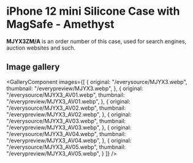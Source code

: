 
# iPhone 12 mini Silicone Case with MagSafe - Amethyst

<Callout type='info' emoji='👉🏻'>**MJYX3ZM/A** is an order number of this case, used for search engines, auction websites and such.</Callout>

## Image gallery

<GalleryComponent
    images={[
      {
        original: "/everysource/MJYX3.webp",
        thumbnail: "/everypreview/MJYX3.webp",
      },
      {
        original: "/everysource/MJYX3_AV01.webp",
        thumbnail: "/everypreview/MJYX3_AV01.webp",
      },
      {
        original: "/everysource/MJYX3_AV02.webp",
        thumbnail: "/everypreview/MJYX3_AV02.webp",
      },
      {
        original: "/everysource/MJYX3_AV03.webp",
        thumbnail: "/everypreview/MJYX3_AV03.webp",
      },
      {
        original: "/everysource/MJYX3_AV04.webp",
        thumbnail: "/everypreview/MJYX3_AV04.webp",
      },
      {
        original: "/everysource/MJYX3_AV05.webp",
        thumbnail: "/everypreview/MJYX3_AV05.webp",
      }
    ]}
  />
